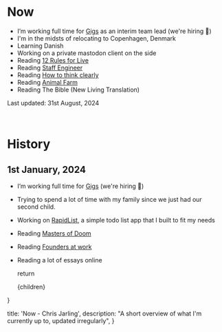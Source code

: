 # Now

- I’m working full time for [Gigs](https://gigs.com) as an interim team lead (we're hiring 🤫)
- I'm in the midsts of relocating to Copenhagen, Denmark
- Learning Danish
- Working on a private mastodon client on the side
- Reading [12 Rules for Live](https://lesetagebu.ch/buch/12-rules-for-life)
- Reading [Staff Engineer](https://lesetagebu.ch/buch/staff-engineer)
- Reading [How to think clearly](https://lesetagebu.ch/buch/the-art-of-thinking-clearly)
- Reading [Animal Farm](https://lesetagebu.ch/buch/animal-farm)
- Reading The Bible (New Living Translation)

Last updated: 31st August, 2024

<br />

# History

## 1st January, 2024

- I’m working full time for [Gigs](https://gigs.com) (we're hiring 🤫)
- Trying to spend a lot of time with my family since we just had our second child.
- Working on [RapidList](https://rapidlist.xyz), a simple todo list app that I built to fit my needs
- Reading [Masters of Doom](https://lesetagebu.ch/buch/masters-of-doom)
- Reading [Founders at work](https://lesetagebu.ch/buch/founders-at-work)
- Reading a lot of essays online

  return <div className="prose dark:prose-invert">{children}</div>

}

  title: 'Now - Chris Jarling',
  description:
    "A short overview of what I'm currently up to, updated irregularly",
}
